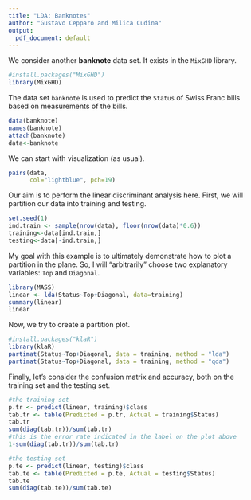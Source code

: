 ```yaml
---
title: "LDA: Banknotes"
author: "Gustavo Cepparo and Milica Cudina"
output:
  pdf_document: default
---
```



We consider another **banknote** data set. It exists in the `MixGHD` library. 

```r
#install.packages("MixGHD")
library(MixGHD)
```

The data set `banknote` is used to predict the `Status` of Swiss Franc bills based on measurements of the bills. 

```r
data(banknote)
names(banknote)
attach(banknote)
data<-banknote
```

We can start with visualization (as usual). 

```r
pairs(data, 
      col="lightblue", pch=19)
```

Our aim is to perform the linear discriminant analysis here. First, we will partition our data into training and testing. 

```r
set.seed(1)
ind.train <- sample(nrow(data), floor(nrow(data)*0.6))
training<-data[ind.train,]
testing<-data[-ind.train,]
```

My goal with this example is to ultimately demonstrate how to plot a partition in the plane. So, I will "arbitrarily" choose two explanatory variables: `Top` and `Diagonal`.

```r
library(MASS)
linear <- lda(Status~Top+Diagonal, data=training)
summary(linear)
linear
```
Now, we try to create a partition plot. 

```r
#install.packages("klaR")
library(klaR)
partimat(Status~Top+Diagonal, data = training, method = "lda")
partimat(Status~Top+Diagonal, data = training, method = "qda")
```

Finally, let's consider the confusion matrix and accuracy, both on the training set and the testing set. 

```r
#the training set
p.tr <- predict(linear, training)$class
tab.tr <- table(Predicted = p.tr, Actual = training$Status)
tab.tr
sum(diag(tab.tr))/sum(tab.tr)
#this is the error rate indicated in the label on the plot above
1-sum(diag(tab.tr))/sum(tab.tr)

#the testing set
p.te <- predict(linear, testing)$class
tab.te <- table(Predicted = p.te, Actual = testing$Status)
tab.te
sum(diag(tab.te))/sum(tab.te)
```




